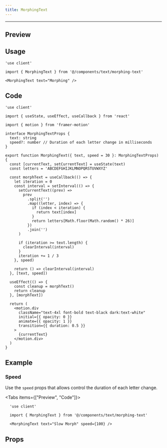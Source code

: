 ```yaml
---
title: MorphingText
---
```


---


## Preview

<PreviewComponent>
  <MorphingText text="Morphing" />
</PreviewComponent>

## Usage

```tsx
'use client'

import { MorphingText } from '@/components/text/morphing-text'

<MorphingText text="Morphing" />
```

## Code

```tsx
'use client'

import { useState, useEffect, useCallback } from 'react'

import { motion } from 'framer-motion'

interface MorphingTextProps {
  text: string
  speed?: number // Duration of each letter change in milliseconds
}

export function MorphingText({ text, speed = 30 }: MorphingTextProps) {
  const [currentText, setCurrentText] = useState(text)
  const letters = 'ABCDEFGHIJKLMNOPQRSTUVWXYZ'

  const morphText = useCallback(() => {
    let iteration = 0
    const interval = setInterval(() => {
      setCurrentText((prev) =>
        prev
          .split('')
          .map((letter, index) => {
            if (index < iteration) {
              return text[index]
            }
            return letters[Math.floor(Math.random() * 26)]
          })
          .join('')
      )

      if (iteration >= text.length) {
        clearInterval(interval)
      }
      iteration += 1 / 3
    }, speed)

    return () => clearInterval(interval)
  }, [text, speed])

  useEffect(() => {
    const cleanup = morphText()
    return cleanup
  }, [morphText])

  return (
    <motion.div
      className="text-4xl font-bold text-black dark:text-white"
      initial={{ opacity: 0 }}
      animate={{ opacity: 1 }}
      transition={{ duration: 0.5 }}
    >
      {currentText}
    </motion.div>
  )
}
```

## Example

### Speed

Use the `speed` props that allows control the duration of each letter change.

<Tabs items={["Preview", "Code"]}>
  <Tab value="Preview">
    <PreviewComponent>
      <MorphingText text="Slow Morph" speed={100} />
    </PreviewComponent>
  </Tab>
  <Tab value="Code">
  ```tsx
    'use client'

    import { MorphingText } from '@/components/text/morphing-text'

    <MorphingText text="Slow Morph" speed={100} />
  ```
  </Tab>
</Tabs>

## Props

<AutoTypeTable
  path="./src/components/text/morphing-text.tsx"
  name="MorphingTextProps"
/>
